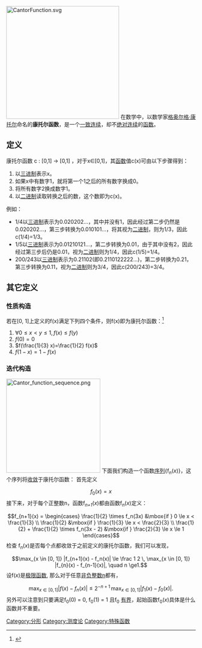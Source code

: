 {{expert|time=2014-01-22T11:53:09+00:00}}
[[File:CantorFunction.svg|300px]]
在数学中，以数学家[[格奥尔格·康托尔|格奥尔格·康托尔]]命名的'''康托尔函数'''，是一个[[一致连续|一致连续]]，却不[[绝对连续|绝对连续]]的[[函数|函数]]。

== 定义 ==
康托尔函数 c : [0,1] → [0,1] ，对于x∈[0,1]，其[[函数|函数]]值c(x)可由以下步骤得到：
# 以[[三进制|三进制]]表示x。
# 如果x中有数字1，就将第一个1之后的所有数字换成0。
# 将所有数字2换成数字1。
# 以[[二进制|二进制]]读取转换之后的数，这个数即为c(x)。
例如：
* 1/4以[[三进制|三进制]]表示为0.020202...，其中并没有1，因此经过第二步仍然是0.020202...，第三步转换为0.010101...，将其视为[[二进制|二进制]]，则为1/3，因此c(1/4)=1/3。
* 1/5以[[三进制|三进制]]表示为0.01210121...，第二步转换为0.01，由于其中没有2，因此经过第三步后仍是0.01，视为[[二进制|二进制]]则为1/4，因此c(1/5)=1/4。
* 200/243以[[三进制|三进制]]表示为0.21102(即0.2110122222...)，第二步转换为0.21，第三步转换为0.11，视为[[二进制|二进制]]则为3/4，因此c(200/243)=3/4。



== 其它定义 ==
=== 性质构造 ===
若在[0, 1]上定义的f(x)满足下列四个条件，则f(x)即为康托尔函数：<ref>{{cite web |url=http://mathworld.wolfram.com/CantorFunction.html |title=Cantor Function |last=Eric W. |first=Weisstein |website=MathWorld |accessdate=2014-01-23 |archive-date=2019-02-14 |archive-url=https://web.archive.org/web/20190214043356/http://mathworld.wolfram.com/CantorFunction.html |dead-url=no }}</ref>
# <math>\forall 0 \le x < y \le 1,f(x) \le f(y)</math>
# <math>f(0)=0</math>
# <math>f(\frac{1}{3} x)=\frac{1}{2} f(x)</math>
# <math>f(1-x)=1-f(x)</math>

=== 迭代构造 ===
[[File:Cantor_function_sequence.png|250px]]
下面我们构造一个函数[[序列|序列]]{f<sub>''n''</sub>(''x'')}，这个序列将[[收敛|收敛]]于康托尔函数：
首先定义
:<math>f_0(x) = x</math>
接下来，对于每个正整数n，函数f<sub>''n+1''</sub>(''x'')都由函数f<sub>''n''</sub>(''x'')定义：
:<math>f_{n+1}(x) =
\begin{cases}
\frac{1}{2} \times f_n(3x) &\mbox{if } 0 \le x < \frac{1}{3} \\
\frac{1}{2} &\mbox{if } \frac{1}{3} \le x < \frac{2}{3} \\
\frac{1}{2} + \frac{1}{2} \times f_n(3x - 2) &\mbox{if } \frac{2}{3} \le x \le 1
\end{cases}</math>
检查 f<sub>''n''</sub>(''x'')是否每个点都收敛于之前定义的康托尔函数，我们可以发现，
:<math>\max_{x \in [0, 1]} |f_{n+1}(x) - f_n(x)| \le \frac 1 2 \, \max_{x \in [0, 1]} |f_{n}(x) - f_{n-1}(x)|, \quad n \ge1.</math>
设f(''x'')是[[极限函数|极限函数]], 那么对于任意[[非负整数|非负整数]]n都有，
:<math>\max_{x \in [0, 1]} |f(x) - f_n(x)| \le 2^{-n+1} \, \max_{x \in [0, 1]} |f_1(x) - f_0(x)|.</math>
另外可以注意到只要满足f<sub>0</sub>(0) = 0, f<sub>0</sub>(1) = 1 且f<sub>0</sub>  [[有界函数|有界]]，起始函数f<sub>0</sub>(''x'')具体是什么函数并不重要。

[[Category:分形|Category:分形]]
[[Category:测度论|Category:测度论]]
[[Category:特殊函数|Category:特殊函数]]